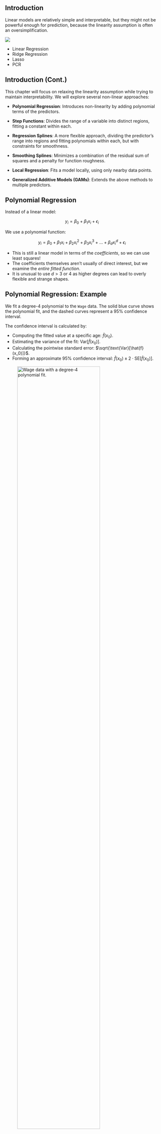 ## Introduction

::: {layout-ncol=2}
Linear models are relatively simple and interpretable, but they might not be powerful enough for prediction, because the linearity assumption is often an oversimplification.

![](figures/7_12.png)

*  Linear Regression
*  Ridge Regression
*  Lasso
*  PCR
:::

## Introduction (Cont.)

This chapter will focus on relaxing the linearity assumption while trying to maintain interpretability. We will explore several non-linear approaches:

-   **Polynomial Regression**: Introduces non-linearity by adding polynomial terms of the predictors.

-   **Step Functions**: Divides the range of a variable into distinct regions, fitting a constant within each.

-   **Regression Splines**:  A more flexible approach, dividing the predictor's range into regions and fitting polynomials within each, but with constraints for smoothness.

-   **Smoothing Splines**: Minimizes a combination of the residual sum of squares and a penalty for function roughness.

-   **Local Regression**:  Fits a model locally, using only nearby data points.

-   **Generalized Additive Models (GAMs)**:  Extends the above methods to multiple predictors.

## Polynomial Regression

Instead of a linear model:

$$
y_i = \beta_0 + \beta_1 x_i + \epsilon_i
$$

We use a polynomial function:

$$
y_i = \beta_0 + \beta_1 x_i + \beta_2 x_i^2 + \beta_3 x_i^3 + ... + \beta_d x_i^d + \epsilon_i
$$

- This is still a linear model in terms of the *coefficients*, so we can use least squares!  
- The coefficients themselves aren't usually of direct interest, but we examine the *entire fitted function*.
- It is unusual to use $d > 3$ or $4$ as higher degrees can lead to overly flexible and strange shapes.

## Polynomial Regression: Example

::: {layout-ncol=2}
We fit a degree-4 polynomial to the `Wage` data. The solid blue curve shows the polynomial fit, and the dashed curves represent a 95% confidence interval.

The confidence interval is calculated by:

- Computing the fitted value at a specific age: $\hat{f}(x_0)$.
- Estimating the variance of the fit: $\text{Var}[\hat{f}(x_0)]$.
- Calculating the pointwise standard error: $\sqrt{\text{Var}[\hat{f}(x_0)]}$.
- Forming an approximate 95% confidence interval: $\hat{f}(x_0) \pm 2 \cdot \text{SE}[\hat{f}(x_0)]$.
:::


![Wage data with a degree-4 polynomial fit.](figures/7_1.png){width=80%}


## Polynomial Logistic Regression

::: {layout-ncol=2}
We can also use polynomial terms within logistic regression to model a binary outcome. Here, we model the probability that `wage` > 250 given `age`.

$$
\text{Pr}(y_i > 250 | x_i) = \frac{\exp(\beta_0 + \beta_1 x_i + \beta_2 x_i^2 + ... + \beta_d x_i^d)}{1 + \exp(\beta_0 + \beta_1 x_i + \beta_2 x_i^2 + ... + \beta_d x_i^d)}
$$
:::

![Logistic regression with a degree-4 polynomial.](figures/7_1.png){width=80%}

::: aside
Note the wide confidence intervals, especially for older ages, due to fewer high earners in the dataset.
:::

## Step Functions

- Polynomial regression imposes a *global* structure.
- Step functions impose a *local* structure by:

    - Breaking the range of $X$ into bins (defined by cutpoints $c_1, c_2, ..., c_K$).
    - Fitting a *different constant* in each bin.
    - Creating $K+1$ new variables:
    
```{=tex}
\begin{aligned}
C_0(X) &= I(X < c_1), \\
C_1(X) &= I(c_1 \le X < c_2), \\
C_2(X) &= I(c_2 \le X < c_3), \\
&\vdots \\
C_{K-1}(X) &= I(c_{K-1} \le X < c_K), \\
C_K(X) &= I(c_K \le X),
\end{aligned}
```

where $I(\cdot)$ is an *indicator function*.

## Step Functions (Cont.)

::: nonincremental
- We then use least squares with $C_1(X), C_2(X), ..., C_K(X)$ as predictors:
    
  $$y_i = \beta_0 + \beta_1C_1(x_i) + \beta_2C_2(x_i) + \dots + \beta_KC_K(x_i) + \epsilon_i$$

- Note that $C_0(X)$ is excluded to avoid multicollinearity (since $\sum_{k=0}^{K} C_k(X) = 1$). $\beta_0$ is the mean value of $Y$ for $X < c_1$.

- $\beta_j$ represents the *average increase* in the response for $X$ in the range  $c_j \le X < c_{j+1}$ *relative to* $X < c_1$.

- We essentially converted a continuous variable into an *ordered categorical* variable.
:::

## Step Functions: Example

::: {layout-ncol=2}
Here's an example of fitting step functions to the `Wage` data. The left panel shows a piecewise constant fit to `wage`, and the right panel shows the fitted probabilities from a logistic regression model for `wage` > 250.

:::

![Piecewise constant fit and logistic regression with step functions.](figures/7_2.png)

::: aside
Step functions can miss trends, like the initial increase of wage with age.  They are popular in biostatistics and epidemiology (e.g., using 5-year age groups).
:::

## Basis Functions

- Polynomial and piecewise-constant regression are special cases of a *basis function* approach.
- We have a family of functions/transformations to apply to a variable $X$: $b_1(X), b_2(X), ..., b_K(X)$.
- Instead of fitting a linear model in $X$, we fit:

   $$y_i = \beta_0 + \beta_1 b_1(x_i) + \beta_2 b_2(x_i) + ... + \beta_K b_K(x_i) + \epsilon_i$$

- Basis functions are *fixed and known*.  We choose them.
- This is *still a linear model*!  We can use least squares.
- All inference tools from linear models (Chapter 3) are still available!

## Regression Splines

- Regression splines extend upon polynomial and piecewise-constant regression.
- They provide more flexibility by combining the strengths of these two approaches.

### Piecewise Polynomials

- Instead of a high-degree polynomial over the *entire* range of $X$, we fit *separate low-degree* polynomials over *different regions* of $X$.
- Example: Piecewise cubic polynomial:

  $$y_i = \beta_0 + \beta_1 x_i + \beta_2 x_i^2 + \beta_3 x_i^3 + \epsilon_i$$

  where the coefficients $\beta_0, \beta_1, \beta_2, \beta_3$ *differ* in different parts of the range of $X$.
- *Knots*: Points where the coefficients change.

## Piecewise Polynomials (Example)
Piecewise Cubic:

$$y_i = \begin{cases}
\beta_{01} + \beta_{11}x_i + \beta_{21}x_i^2 + \beta_{31}x_i^3 + \epsilon_i & \text{if } x_i < c \\
\beta_{02} + \beta_{12}x_i + \beta_{22}x_i^2 + \beta_{32}x_i^3 + \epsilon_i & \text{if } x_i \ge c
\end{cases}$$

::: {layout-ncol=2}
![Unconstrained piecewise cubic polynomial](figures/7_3.png){width=80%}

::: aside
This fit has a problem: It's discontinuous!  It looks ridiculous! We have 8 degrees of freedom (2 sets of 4 parameters)
:::
:::

## Constraints and Splines
To make the piecewise cubic more reasonable, we introduce constraints:

::: nonincremental
* **Continuity**: Make the function continuous at the knot.
* **Continuous 1st Derivative**: Make the function *smooth* (no sharp turns) at the knot.
* **Continuous 2nd Derivative**:  Make the function even smoother.
:::

::: {layout-ncol=3}
![Unconstrained piecewise cubic polynomial](figures/7_3.png){width=80%}

![Continuous Piecewise Cubic](figures/7_3.png){width=80%}

![Cubic Spline. Continuous, first and second contiuous derivatives](figures/7_3.png){width=80%}
:::

## Constraints and Splines (Cont.)

- Each constraint *reduces* the degrees of freedom.

- A *cubic spline* with *K* knots uses 4 + *K* degrees of freedom.
  -   4: base cubic polynomial
  -   K: number of knots

- A *linear spline* is continuous, fitting a line in each region, with continuity at each knot.

![Linear Spline](figures/7_3.png)

## The Spline Basis Representation

- A cubic spline with K knots can be represented using a basis function model:

   $$y_i = \beta_0 + \beta_1 b_1(x_i) + \beta_2 b_2(x_i) + ... + \beta_{K+3} b_{K+3}(x_i) + \epsilon_i$$

- A simple basis is:  $x, x^2, x^3$, and then one *truncated power basis function* per knot:

   $$h(x, \xi) = (x - \xi)^3_+ = \begin{cases} (x-\xi)^3 & \text{if } x > \xi \\ 0 & \text{otherwise} \end{cases}$$

   where $\xi$ is the knot.

- We can fit this model using least squares.

## The Spline Basis Representation (Cont.)

- To fit a cubic spline with K knots, use least squares with an intercept and 3 + K predictors:  $X, X^2, X^3, h(X, \xi_1), h(X, \xi_2), ..., h(X, \xi_K)$.

- Splines can have high variance at the boundaries.

- A *natural spline* adds boundary constraints: the function is *linear* outside the boundary knots.

![Cubic Spline and Natural Cubic Spline.](figures/7_4.png)

## Choosing the Number and Locations of the Knots

- Place more knots where the function might vary rapidly, fewer where it's stable.

- Common practice: Place knots uniformly (e.g., at quantiles of the data).
  - Specify degrees of freedom.
  - Software places knots automatically.

![Natural cubic spline with four degrees of freedom.](figures/7_5.png)

## Choosing the Number and Locations of the Knots(Cont.)
- How many knots (or degrees of freedom)?

- Cross-validation is a more objective approach.
  - Fit splines with varying numbers of knots.
  - Compute cross-validated RSS.
  - Choose the number of knots that minimizes the cross-validated RSS.

![Ten-fold cross-validated mean squared errors](figures/7_6.png)

## Comparison to Polynomial Regression

::: {layout-ncol=2}
- Regression splines often give better results than polynomial regression.
- Splines introduce flexibility by increasing knots, *keeping degree fixed*.
- Polynomials need high degrees for flexibility.
:::

![Natural cubic spline versus high-degree polynomial.](figures/7_7.png){width=80%}

::: aside
High-degree polynomials can show wild behavior, especially near boundaries.
:::

## Smoothing Splines

- An alternative approach that also produces a spline.

### An Overview of Smoothing Splines

- We want to find a function $g(x)$ that fits the data well (small RSS) *and* is *smooth*.

- We minimize:

   $$\sum_{i=1}^{n}(y_i - g(x_i))^2 + \lambda \int g''(t)^2 dt$$
   - Loss + Penalty
   - $\lambda$: Non-negative tuning parameter.
   - $\int g''(t)^2 dt$: Measures the roughness of the function. (Integral of the squared second derivative).

## Smoothing Splines (Cont.)

- $\lambda \int g''(t)^2 dt$ encourages $g$ to be smooth.
   - Larger $\lambda$ $\Rightarrow$ smoother $g$.
   - $\lambda = 0$:  $g$ interpolates the data (overfits).
   - $\lambda \to \infty$: $g$ becomes a linear least squares line.
- $\lambda$ controls the *bias-variance trade-off*.
- The function $g(x)$ that minimizes the above equation is a *natural cubic spline* with knots at *every unique value* of $x_i$.

## Choosing the Smoothing Parameter $\lambda$

- A smoothing spline has knots at every data point.
- But, the tuning parameter $\lambda$ controls the *effective degrees of freedom*.
- As $\lambda$ increases from 0 to $\infty$, the effective degrees of freedom ($df_{\lambda}$) decrease from $n$ to 2.

- LOOCV (Leave-One-Out Cross-Validation) can be used efficiently:

  $$\text{RSS}_{cv}(\lambda) = \sum_{i=1}^{n} \left( \frac{y_i - \hat{g}_{\lambda}^{(-i)}(x_i)}{1 - \{\mathbf{S}_{\lambda}\}_{ii}} \right)^2$$

- $\hat{g}_{\lambda}^{(-i)}(x_i)$: Fit with observation $i$ left out.
- $\mathbf{S}_{\lambda}$:  A matrix depending on $\lambda$.
- LOOCV lets us choose $\lambda$ efficiently.

## Smoothing Splines: Example
::: {layout-ncol=2}
Smoothing spline fits to the Wage data. Red curve: 16 effective degrees of freedom. Blue curve: $\lambda$ chosen by LOOCV, resulting in 6.8 effective degrees of freedom.

:::

![Smoothing spline fits with different effective degrees of freedom.](figures/7_8.png)

::: aside
Simpler models are preferred, unless there is strong evidence for a more complex model.
:::

## Local Regression

- Fits a model locally, using only *nearby* training observations.
- **Algorithm:**
    1. Gather the fraction *s* = *k/n* of training points closest to $x_0$.
    2. Assign a weight $K_{i0} = K(x_i, x_0)$ to each point in this neighborhood.
       - Points farthest from $x_0$ get weight zero.
       - Closest points get the highest weight.
    3. Fit a *weighted least squares regression*:
        $$\text{minimize } \sum_{i=1}^{n} K_{i0} (y_i - \beta_0 - \beta_1 x_i)^2$$
    4. The fitted value at $x_0$ is: $\hat{f}(x_0) = \hat{\beta}_0 + \hat{\beta}_1 x_0$.

## Local Regression (Cont.)

![Illustration of local regression.](figures/7_9.png)

- **Key Choice**: The *span*, *s*.
    - Smaller *s*: More local and wiggly fit.
    - Larger *s*: Smoother, more global fit.
- We can use cross-validation to choose *s*.
- Local regression can be generalized.
  - Varying coefficient model.
  - Multi-dimension.

![Local linear fits to the Wage data.](figures/7_10.png)

## Generalized Additive Models (GAMs)

- Extends multiple linear regression to allow non-linear functions of predictors, while maintaining *additivity*.

$$y_i = \beta_0 + f_1(x_{i1}) + f_2(x_{i2}) + ... + f_p(x_{ip}) + \epsilon_i$$

- GAMs allow non-linear functions $f_j$ for each $X_j$.

- We can use various building blocks: splines, local regression, polynomial regression, step functions.
- We can fit GAM by "backfitting"

## GAMs: Example

- For the `Wage` data:

   ```
   wage = β0 + f1(year) + f2(age) + f3(education) + ε
   ```

   - `year`, `age`: quantitative.
   - `education`: qualitative (5 levels).

- Fit using natural splines (for `year`, `age`) and dummy variables (for `education`).
- The entire model is a large regression on spline basis variables and dummy variables.

![GAM fit with natural splines.](figures/7_11.png)

## GAMs: Example (Smoothing Splines)

![GAM fit with smoothing splines.](figures/7_12.png)

- We can also fit using *smoothing splines*.
- In most cases, results are similar between natural and smoothing splines.

## GAMs for Classification Problems

- Can be used when Y is qualitative (e.g., binary).

- Logistic regression GAM:

  $$\log\left( \frac{p(X)}{1 - p(X)} \right) = \beta_0 + f_1(X_1) + f_2(X_2) + ... + f_p(X_p)$$

- Example:  Predict `wage` > 250 using a GAM.

![Logistic regression GAM.](figures/7_13.png)

## Pros and Cons of GAMs

::: nonincremental
- **Pros:**
    - Automatic modeling of non-linear relationships.
    - Potentially more accurate predictions.
    - Additivity helps interpret individual effects.
    - Smoothness can be summarized via degrees of freedom.

- **Cons:**
    - Restricted to be additive (can miss interactions).
    - Interactions can be manually added.
:::

## Summary

- This chapter explored techniques for *moving beyond linearity* in regression models.
- We saw how to incorporate non-linear relationships using:
    - Polynomial regression
    - Step functions
    - Regression splines
    - Smoothing splines
    - Local regression
    - Generalized Additive Models (GAMs)
- These methods allow for more flexibility while maintaining interpretability.
- Cross-validation is crucial for choosing tuning parameters.
- GAMs extend these ideas to multiple predictors.

## Thoughts and Discussion

- When would you choose a linear model over a non-linear model, and vice-versa?

- How do the different non-linear techniques compare in terms of flexibility and interpretability?

- Can you think of situations where a GAM might not be sufficient, and a more complex model (e.g., tree-based methods) would be needed?

- How can you incorporate interactions into GAMs?
- Discuss the trade-off between using smoothing splines and regression splines. When might one be preferred over the other?
